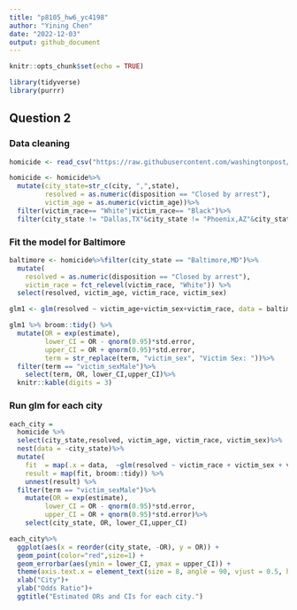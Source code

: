 ```yaml
---
title: "p8105_hw6_yc4198"
author: "Yining Chen"
date: "2022-12-03"
output: github_document
---
```


```r
knitr::opts_chunk$set(echo = TRUE)
```

```r
library(tidyverse)
library(purrr)
```

## Question 2

### Data cleaning
```r
homicide <- read_csv("https://raw.githubusercontent.com/washingtonpost/data-homicides/master/homicide-data.csv")

homicide <- homicide%>%
  mutate(city_state=str_c(city, ",",state),
         resolved = as.numeric(disposition == "Closed by arrest"),
         victim_age = as.numeric(victim_age))%>%
  filter(victim_race== "White"|victim_race== "Black")%>%
  filter(city_state != "Dallas,TX"&city_state != "Phoenix,AZ"&city_state != "Kansas City,MO"& city_state != "Tulsa,AL")
```

### Fit the model for Baltimore
```r
baltimore <- homicide%>%filter(city_state == "Baltimore,MD")%>%
  mutate(
    resolved = as.numeric(disposition == "Closed by arrest"),
    victim_race = fct_relevel(victim_race, "White")) %>% 
  select(resolved, victim_age, victim_race, victim_sex)

glm1 <- glm(resolved ~ victim_age+victim_sex+victim_race, data = baltimore,family = binomial())

glm1 %>% broom::tidy() %>%
  mutate(OR = exp(estimate),
         lower_CI = OR - qnorm(0.95)*std.error,
         upper_CI = OR + qnorm(0.95)*std.error,
         term = str_replace(term, "victim_sex", "Victim Sex: "))%>%
  filter(term == "victim_sexMale")%>%
    select(term, OR, lower_CI,upper_CI)%>%
  knitr::kable(digits = 3)
```

### Run glm for each city
```r
each_city = 
  homicide %>%
  select(city_state,resolved, victim_age, victim_race, victim_sex)%>%
  nest(data = -city_state)%>%
  mutate(
    fit  = map(.x = data,  ~glm(resolved ~ victim_race + victim_sex + victim_age, data = .x, family = "binomial")),
    result = map(fit, broom::tidy)) %>%
    unnest(result) %>% 
  filter(term == "victim_sexMale")%>%
    mutate(OR = exp(estimate),
         lower_CI = OR - qnorm(0.95)*std.error,
         upper_CI = OR + qnorm(0.95)*std.error)%>%
    select(city_state, OR, lower_CI,upper_CI)
```

```r
each_city%>% 
  ggplot(aes(x = reorder(city_state, -OR), y = OR)) +
  geom_point(color="red",size=1) +
  geom_errorbar(aes(ymin = lower_CI, ymax = upper_CI)) +  
  theme(axis.text.x = element_text(size = 8, angle = 90, vjust = 0.5, hjust = 1))+
  xlab("City")+
  ylab("Odds Ratio")+
  ggtitle("Estimated ORs and CIs for each city.")
```

